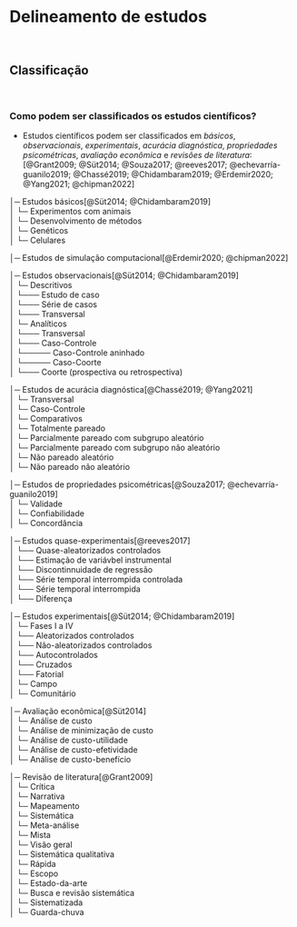 # **Delineamento de estudos** {#delineamento-estudos}

<br>

## Classificação {#classificacao}

<br>

### Como podem ser classificados os estudos científicos?

-   Estudos científicos podem ser classificados em *básicos*, *observacionais*, *experimentais*, *acurácia diagnóstica*, *propriedades psicométricas*, *avaliação econômica* e *revisões de literatura*:[@Grant2009; @Süt2014; @Souza2017; @reeves2017; @echevarría-guanilo2019; @Chassé2019; @Chidambaram2019; @Erdemir2020; @Yang2021; @chipman2022]

│─ Estudos básicos[@Süt2014; @Chidambaram2019] <br> │ └─ Experimentos com animais <br> │ └─ Desenvolvimento de métodos <br> │ └─ Genéticos <br> │ └─ Celulares <br>

│─ Estudos de simulação computacional[@Erdemir2020; @chipman2022] <br>

│─ Estudos observacionais[@Süt2014; @Chidambaram2019] <br> │ └─ Descritivos <br> │ └─── Estudo de caso <br> │ └─── Série de casos <br> │ └─── Transversal <br> │ └─ Analíticos <br> │ └─── Transversal <br> │ └─── Caso-Controle <br> │ └───── Caso-Controle aninhado <br> │ └───── Caso-Coorte <br> │ └─── Coorte (prospectiva ou retrospectiva) <br>

│─ Estudos de acurácia diagnóstica[@Chassé2019; @Yang2021] <br> │ └─ Transversal <br> │ └─ Caso-Controle <br> │ └─ Comparativos <br> │ └─ Totalmente pareado <br> │ └─ Parcialmente pareado com subgrupo aleatório <br> │ └─ Parcialmente pareado com subgrupo não aleatório <br> │ └─ Não pareado aleatório <br> │ └─ Não pareado não aleatório <br>

│─ Estudos de propriedades psicométricas[@Souza2017; @echevarría-guanilo2019] <br> │ └─ Validade <br> │ └─ Confiabilidade <br> │ └─ Concordância <br>

│─ Estudos quase-experimentais[@reeves2017] <br> │ └── Quase-aleatorizados controlados <br> │ └── Estimação de variávbel instrumental <br> │ └── Discontinnuidade de regressão <br> │ └── Série temporal interrompida controlada <br> │ └── Série temporal interrompida <br> │ └── Diferença <br>

│─ Estudos experimentais[@Süt2014; @Chidambaram2019] <br> │ └─ Fases I a IV <br> │ └── Aleatorizados controlados <br> │ └── Não-aleatorizados controlados <br> │ └── Autocontrolados <br> │ └── Cruzados <br> │ └── Fatorial <br> │ └─ Campo <br> │ └─ Comunitário <br>

│─ Avaliação econômica[@Süt2014] <br> │ └─ Análise de custo <br> │ └─ Análise de minimização de custo <br> │ └─ Análise de custo-utilidade <br> │ └─ Análise de custo-efetividade <br> │ └─ Análise de custo-benefício <br>

│─ Revisão de literatura[@Grant2009] <br> │ └─ Crítica <br> │ └─ Narrativa <br> │ └─ Mapeamento <br> │ └─ Sistemática <br> │ └─ Meta-análise <br> │ └─ Mista <br> │ └─ Visão geral <br> │ └─ Sistemática qualitativa <br> │ └─ Rápida <br> │ └─ Escopo <br> │ └─ Estado-da-arte <br> │ └─ Busca e revisão sistemática <br> │ └─ Sistematizada <br> │ └─ Guarda-chuva <br>

<br>

